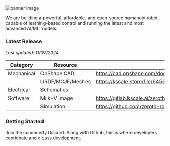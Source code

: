 
<Image src="/banner.webp" alt="banner image" width={1000} height={500} />


We are building a powerful, affordable, and open-source humanoid robot capable of learning-based control and running the latest and most advanced AI/ML models.

### Latest Release

*Last updated: 11/07/2024*

| Category | Resource | Link |
| --- | --- | --- |
| Mechanical| OnShape CAD|https://cad.onshape.com/documents/b4672a7f8ce3947bd250f2c1/w/ff02744612b3ad395d4541a6/e/9772c11323fdee205b2ba4cc |
| | URDF/MCJF/Meshes | https://kscale.store/file/645662bfc79bde94 |
| Electrical | Schematics |  |
| Software | Milk-V Image | https://gitlab.kscale.ai/zeroth-robotics/OpenLCH-buildroot/-/jobs/928 |
| | Simulation | https://github.com/zeroth-robotics/sim |

### Getting Started

Join the community Discord. Along with Github, this is where developers cooridnate and dicuss development.

<br />
